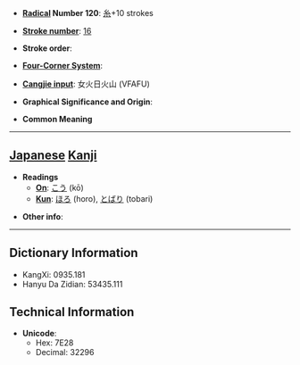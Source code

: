 * '''[[Wiktionary:Chinese radical index| Radical]] Number 120''': [[Wiktionary:Chinese radical index 糸|糸]]+10 strokes

* '''[[Wiktionary:Chinese total strokes index|Stroke number]]''': [[Wiktionary:Chinese total strokes index 16|16]]

* '''Stroke order''': 

* '''[[Wiktionary:Chinese four corner index|Four-Corner System]]''': 

* '''[[Wiktionary:Chinese Cangjie index|Cangjie input]]''': 女火日火山 (VFAFU)

* '''Graphical Significance and Origin''': 

* '''Common Meaning'''

----

== [[Japanese]] [[Kanji]] ==

* '''Readings'''
** '''[[On]]''': [[こう]] (kō)
** '''[[Kun]]''': [[ほろ]] (horo), [[とばり]] (tobari)

* '''Other info''':  

----

== Dictionary Information ==

* KangXi: 0935.181
* Hanyu Da Zidian: 53435.111

== Technical Information ==

* '''Unicode''':
** Hex: 7E28
** Decimal: 32296